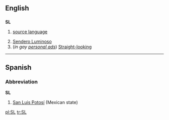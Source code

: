 ==English==
==={{initialism}}===
'''SL'''

# {{linguistics}} [[source language]]
# [[Sendero Luminoso]]
#(''in gay [[personal ad]]s'') [[Straight]][[-looking]]

----

==Spanish==
===Abbreviation===
'''SL'''

#[[San Luis Potosí]] (Mexican state)

[[pl:SL]]
[[tr:SL]]